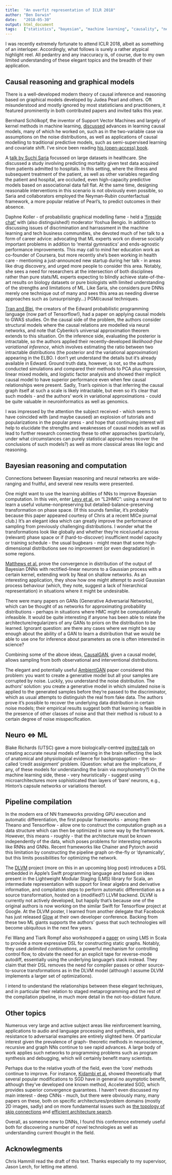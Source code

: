 ```yaml
---
title:  "An overfit representation of ICLR 2018"
author: "Ben Darwin"
date:   "2018-05-30"
output: html_document
tags:   ["statistics", "bayesian", "machine learning", "causality", "neural networks"]
---
```



I was recently extremely fortunate to attend ICLR 2018, albeit as something of an interloper.
Accordingly, what follows is surely a rather atypical highlight reel.  All pedantry and
any inaccuracy is, of course, due to my own limited understanding of these elegant topics
and the breadth of their application.


## Causal reasoning and graphical models

There is a well-developed modern theory of causal inference and reasoning based on graphical models
developed by Judea Pearl and others.  Oft misunderstood and mostly ignored by most statisticians and
practitioners, it featured prominently in both contributed papers and invited talks this year.

Bernhard Schölkopf, the inventor of Support Vector Machines and largely of kernel methods
in machine learning, [discussed](https://www.youtube.com/watch?v=4qc28RA7HLQ) advances in learning
causal models, many of which he worked on,
such as in the two-variable case via assumptions on the noise distributions,
as well as applications of causal modelling to traditional predictive models, such
as semi-supervised learning and covariate shift.  I've since been reading
[his (open-access) book](https://mitpress.mit.edu/books/elements-causal-inference).

A [talk by Suchi Saria](https://www.youtube.com/watch?v=-maBKmsORwQ) focussed on large datasets
in healthcare.  She discussed a study involving predicting mortality given test
data acquired from patients admitted to hospitals.  In this setting, where the illness and
subsequent treatment of the patient, as well as other variables regarding the patient and
hospital, are occluded, even high-capacity predictive models based on associational data fall
flat.  At the same time, designing reasonable interventions in this scenario is not obviously
even possible, so Saria and collaborators employed the Neyman-Rubin counterfactual 
framework, a more popular relative of Pearl's, to predict outcomes in their absence.

Daphne Koller - of probabilistic graphical modelling fame - held a
['fireside chat'](https://www.youtube.com/watch?v=N4mdV1CIpvI)
with (also distinguished!) moderator Yoshua Bengio.
In addition to discussing issues of discrimination and harrassment in the machine learning
and tech business communities, she devoted much of her talk to a form of career advice:
advocating that ML experts work on diverse socially important problems in addition to 
'mental gymnastics' and ends-agnostic performance improvements.  This may call to mind
her education work as co-founder of Coursera, but more recently she's been working in health care -
mentioning a just-announced new startup during her talk - in areas like drug discovery,
and urged more people to consider this area.  Notably, she sees a need for researchers at the
intersection of both disciplines rather than pure stats/ML experts expecting to blindly achieve
state-of-the-art results on biology datasets or pure biologists with limited understanding
of the strengths and limitations of ML.  Like Saria, she considers pure DNNs merely one technique
out of many and sees this area as needing diverse approaches such as (unsurprisingly...)
PGM/causal techniques.

[Tran and Blei](https://iclr.cc/Conferences/2018/Schedule?showEvent=274),
the creators of the Edward probabilistic programming language (now part of
Tensorflow!), had a paper on applying causal models to GWAS studies.
On the causal side of the problem, the authors consider structural models where
the causal relations are modelled via neural networks,
and note that Cybenko's universal approximation theorem extends to this situation.
On the inference side, evaluating the posterior is intractable,
so the authors applied their
recently-developed _likelihood-free variational inference_, which involves estimating the
ratio between two intractable distributions (the posterior and the variational approximation)
appearing in the ELBO.  I don't yet understand the details but it's already available in Edward.
Ground truth data, however, is not, so the authors conducted simulations and compared their methods to
PCA plus regression, linear mixed models,
and logistic factor analysis and showed their implicit causal model to have
superior performance even when few causal relationships were present.  Sadly, Tran's opinion is
that inferring the causal graph itself at such a scale is likely intractable, but even so it's
clear that such models - and the authors' work in variational approximations -
 could be quite valuable in neuroinformatics as well as genomics.

I was impressed by the attention the subject received - which seems to have coincided with
(and maybe caused)
an explosion of tutorials and popularizations in the popular press - and hope that
continuing interest will help to elucidate the strengths and weaknesses of causal models
as well as lead to further research connecting these to other approaches (particularly,
under what circumstances can purely statistical approaches recover the conclusions of such models?)
as well as more classical areas like logic and reasoning.


## Bayesian reasoning and computation

Connections between Bayesian reasoning and neural networks are wide-ranging and fruitful,
and several new results were presented.

One might want to use the learning abilities of NNs to improve Bayesian computation.  In this vein,
enter [Levy et al.](https://iclr.cc/Conferences/2018/Schedule?showEvent=284) on "L2HMC":
using a neural net to learn a useful volume-nonpreserving but
detailed-balance-preserving transformation on phase space.
(If this sounds familiar, it's probably because this paper appeared courtesy of Chris
at a recent MICe journal club.)
It's an elegant idea which can greatly improve the performance of sampling from
previously challenging distributions.  I wonder what the transformations look like globally
and whether they're nice/useful across (relevant) phase space or if (hard-to-discover)
insufficient model capacity or training schedule - the usual bugbears - might
mean that some high-dimensional distributions see no improvement (or even degradation)
in some regions.

[Matthews et al.](https://iclr.cc/Conferences/2018/Schedule?showEvent=161) prove the convergence
in distribution of the output of Bayesian DNNs with rectified-linear neurons
to a Gaussian process with a certain kernel, extending work by Neal on shallow networks.
As an interesting application, they show how one might attempt to avoid Gaussian process behaviour
(which, they note, suggest a lack of hierarchical representation)
in situations where it might be undesirable.

There were many papers on GANs (Generative Adversarial Networks), which can be thought of as
networks for approximating probability distributions - perhaps in situations where
HMC might be computationally infeasible.  It would be quite interesting
if anyone has been able to relate the architecture/regularizers of any GANs to priors on the
distribution to be learned.  Ignorant question: are there any cases where we might be say enough
about the ability of a GAN to learn a distribution that we would be able to use one for
inference about parameters as one is often interested in science?

Combining some of the above ideas, [CausalGAN](https://iclr.cc/Conferences/2018/Schedule?showEvent=159), given a causal model, allows sampling from both observational and interventional distributions.

The elegant and potentially useful [AmbientGAN](https://openreview.net/forum?id=Hy7fDog0b) paper
considered this problem:
you want to create a generative model but all your samples are corrupted by noise.  Luckily,
you understand the noise distribution.  The authors' solution: you
create a generative model in which simulated
noise is applied to the generated samples before they're passed to the discriminator, which
as usual attempts to distinguish the real from fake data.
The authors prove it's possible to recover the underlying data distribution in certain noise models;
their empirical results suggest both that learning is feasible in the presence of other classes of
noise and that their method is robust to a certain degree of noise misspecification.


## Neuro <=> ML

Blake Richards (UTSC) gave a more biologically-centred
[invited talk](https://www.youtube.com/watch?v=C_2Q7uKtgNs) on
creating accurate neural models of learning in the brain
reflecting the lack of anatomical and physiological evidence for backpropagation - the so-called
'credit assignment' problem.
(Question: what are the implications, if any, of these models for
 understanding the brain via morphometry?)
On the machine learning side, these - very heuristically -
suggest using microarchitectures more sophisticated
than layers of 'bare' neurons, e.g., Hinton's capsule networks or variations thereof.


## Pipeline compilation

In the modern era of NN frameworks providing GPU execution and automatic differentiation,
the first popular frameworks - among them Theano and Tensorflow - allow one to construct
the computation graph as a data structure which can then be optimized in some way by the framework.
However, this means - roughly - that the architecture must be known independently of the data,
which poses problems for interesting networks like RNNs and GNNs.  Recent frameworks like
Chainer and Pytorch avoid this limitation by constructing the pipeline graph on-the-fly
or 'dynamically', but this limits possibilities for optimizing the network.

The [DLVM](https://iclr.cc/Conferences/2018/Schedule?showEvent=520) project
(more on this in an upcoming blog post) introduces a DSL embedded in Apple's Swift
programming language and based on ideas present in the Lightweight Modular Staging (LMS) library for
Scala, an intermediate representation with support for linear algebra and derivative information,
and compilation steps to perform automatic differentiation as a source transformation, hosted on
a (modified?) LLVM backend.  DLVM is currently not actively developed, but happily that's
because one of the original authors is now working on the similar Swift for Tensorflow project
at Google.  At the DLVM poster, I learned from another delegate that Facebook has
just released [Glow](https://facebook.ai/developers/tools/glow)
at their own developer conference.  Backing from these two ML
giants supports the authors' guess that such technologies will become ubiquitous in the next
few years.

Fei Wang and Tiark Rompf also workshopped a
[paper](https://iclr.cc/Conferences/2018/Schedule?showEvent=429)
on using LMS in Scala to provide a more expressive
DSL for constructing static graphs.  Notably, they used _delimited continuations_, a powerful
mechanism for controlling control flow, to obviate the need for an explicit tape for reverse-mode
autodiff, essentially using the underlying language's stack instead.  They claim that their DSL
removes the need for compiler passes or other source-to-source transformations as in the DLVM model
(although I assume DLVM implements a larger set of optimizations).

I intend to understand the relationships between these elegant techniques, and in particular
their relation to staged metaprogramming and the rest of the compilation pipeline,
in much more detail in the not-too-distant future.


## Other topics

Numerous very large and active subject areas like reinforcement learning,
applications to audio and language processing and synthesis, and resistance to adversarial
examples are entirely slighted here.  Of particular interest given the prevalence of graph-
theoretic methods in neuroscience, recursive and graph NNs continue to see rapid advances.
A large body of work applies such networks to programming problems such as program synthesis
and debugging, which will certainly benefit many scientists.

Perhaps due to the relative youth of the field, even the 'core' methods
continue to improve.  For instance,
[Kidambi et al.](https://iclr.cc/Conferences/2018/Schedule?showEvent=372)
showed theoretically that several popular modifications
to SGD have in general no asymptotic benefit, although they've developed one known method,
Accelerated SGD, which provides superior convergence guarantees.
I haven't even discussed my main interest - deep CNNs - much,
but there were obviously many, many papers on these,
both on specific architectures/problem domains (mostly 2D images, sadly)
and on more fundamental issues such as
[the topology of skip connections](https://openreview.net/forum?id=HkwBEMWCZ)
and [efficient architecture search](https://iclr.cc/Conferences/2018/Schedule?showEvent=510).

Overall, as someone new to DNNs, I found this conference extremely useful both for discovering
a number of novel technologies as well as understanding current thought in the field.


## Acknowlegments

Chris Hammill read the draft of this text.
Thanks especially to my supervisor, Jason Lerch, for letting me attend.
